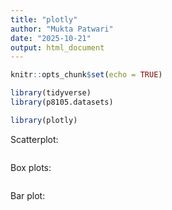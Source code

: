 ```yaml
---
title: "plotly"
author: "Mukta Patwari"
date: "2025-10-21"
output: html_document
---
```


```r
knitr::opts_chunk$set(echo = TRUE)

library(tidyverse)
library(p8105.datasets)

library(plotly)
```

Scatterplot:

```r

```

Box plots:

```r

```

Bar plot:

```r

```

